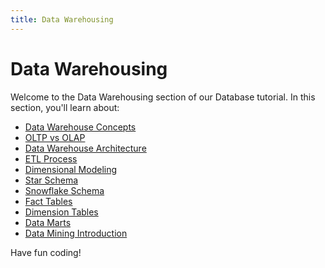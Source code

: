 ```yaml
---
title: Data Warehousing
---
```


# Data Warehousing

Welcome to the Data Warehousing section of our Database tutorial. In this section, you'll learn about:

- [Data Warehouse Concepts](./0-data-warehouse-concepts.mdx)
- [OLTP vs OLAP](./1-oltp-vs-olap.mdx)
- [Data Warehouse Architecture](./2-data-warehouse-architecture.mdx)
- [ETL Process](./3-etl-process.mdx)
- [Dimensional Modeling](./4-dimensional-modeling.mdx)
- [Star Schema](./5-star-schema.mdx)
- [Snowflake Schema](./6-snowflake-schema.mdx)
- [Fact Tables](./7-fact-tables.mdx)
- [Dimension Tables](./8-dimension-tables.mdx)
- [Data Marts](./9-data-marts.mdx)
- [Data Mining Introduction](./10-data-mining-introduction.mdx)

Have fun coding!